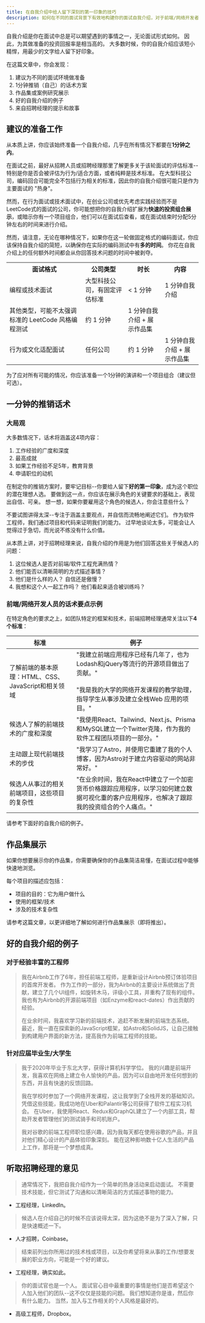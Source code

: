 ```yaml
---
title: 在自我介绍中给人留下深刻的第一印象的技巧
description: 如何在不同的面试背景下有效地构建你的面试自我介绍，对于前端/网络开发者/软件工程师来说。 参照好的自我介绍的例子。
---
```


自我介绍是你在面试中总是可以期望遇到的事情之一，无论面试形式如何。 因此，为其做准备的投资回报率是相当高的。 大多数时候，你的自我介绍应该短小精悍，用最少的文字给人留下好印象。

在这篇文章中，你会发现：

1.  建议为不同的面试环境做准备
2.  1分钟推销（自己）的话术方案
3.  作品集或案例研究展示
4.  好的自我介绍的例子
5.  来自招聘经理的提示和故事

## 建议的准备工作

从本质上讲，你应该始终准备一个自我介绍，几乎在所有情况下都要在**1分钟之内**。

在面试之前，最好从招聘人员或招聘经理那里了解更多关于该轮面试的评估标准--特别是你是否会被评估为行为/适合方面，或者纯粹是技术标准。 在大型科技公司，编码回合可能完全不包括行为相关的标准，因此你的自我介绍很可能只是作为主要面试的 "热身"。

然而，在行为面试或技术面试中，在创业公司或优先考虑实践经验而不是LeetCode式的面试的公司，你可能想把你的自我介绍扩展为**快速的投资组合展示**，或暗示你有一个项目组合，他们可以在面试后查看，或在面试结束时分配5分钟左右的时间来进行介绍。

然而，请注意，无论在哪种情况下，如果你在这一轮做固定格式的编码面试，你应该保持自我介绍的简短，以确保你在实际的编码测试中有**多的时间**。 你花在自我介绍上的任何额外时间都会从你回答技术问题的时间中被剥夺。

<table>
  <tbody>
  <tr>
    <th>面试格式</th>
    <th>公司类型</th>
    <th>时长</th>
    <th>内容</th>
  </tr>
  <tr>
    <td rowSpan={2}>编程或技术面试</td>
    <td>大型科技公司，有固定评估标准</td>
    <td>< 1 分钟</td>
    <td>1 分钟自我介绍</td>
  </tr>
  <tr>
    <td className="px-2">其他类型，可能不太强调标准的 LeetCode 风格编程测试</td>
    <td>约 1 分钟</td>
    <td>1 分钟自我介绍 + 展示作品集</td>
  </tr>
  <tr>
    <td>行为或文化适配面试</td>
    <td>任何公司</td>
    <td>约 1 分钟</td>
    <td>1 分钟自我介绍 + 展示作品集</td>
  </tr>
  </tbody>
</table>

为了应对所有可能的情况，你应该准备一个1分钟的演讲和一个项目组合（建议但可选）。

## 一分钟的推销话术

### 大局观

大多数情况下，话术将涵盖这4项内容：

1.  工作经验的广度和深度
2.  最高成就
3.  如果工作经验不足5年，教育背景
4.  申请职位的动机

在制定你的推销方案时，要牢记目标--你要给人留下**好的第一印象**，成为这个职位的潜在理想人选。 要做到这一点，你应该在展示角色的关键要求的基础上，表现出自信、可亲。 想一想，如果你要雇用这个角色的候选人，你会注意些什么？

不要试图讲得太深--专注于涵盖主要观点，并自信而流畅地阐述它们。 作为软件工程师，我们通过项目和代码来证明我们的能力。 过早地谈论太多，可能会让人觉得过于急切，而光说不练没有什么价值。

从本质上讲，对于招聘经理来说，自我介绍的作用是为他们回答这些关于候选人的问题：

1.  这位候选人是否对前端/软件工程充满热情？
2.  他们能否以清晰简明的方式描述事情？
3.  他们是什么样的人？ 自信还是傲慢？
4.  我想和这个人一起工作吗？ 他们看起来适合被训练吗？

### 前端/网络开发人员的话术要点示例

在特定角色的要求之上，如团队特定的框架和技术，前端招聘经理通常关注以下**4个标准**：

| 标准                                 | 例子                                                                                                    |
| ---------------------------------- | ----------------------------------------------------------------------------------------------------- |
| 了解前端的基本原理：HTML、CSS、JavaScript和相关领域 | "我建立前端应用程序已经有几年了，也为Lodash和jQuery等流行的开源项目做出了贡献。" <br/><br/>"我是我的大学的网络开发课程的教学助理，指导学生从事涉及建立全栈Web 应用的项目。" |
| 候选人了解的前端技术的广度和深度                   | "我使用React、Tailwind、Next.js、Prisma和MySQL建立一个Twitter克隆，作为我的软件工程团队项目的一部分。"                               |
| 主动跟上现代前端技术的步伐                      | "我学习了Astro，并使用它重建了我的个人博客，因为Astro对于建立内容驱动的网站非常好。"                                                      |
| 候选人从事过的相关前端项目，这些项目的复杂性             | "在业余时间，我在React中建立了一个加密货币价格跟踪应用程序，以学习如何建立数据可视化重的客户应用程序，也解决了跟踪我的投资组合的个人痛点。"                             |

请参考下面好的自我介绍的例子。

## 作品集展示

如果你想要展示你的作品集，你需要确保你的作品集简洁易懂，在面试过程中能够快速地浏览。

每个项目的描述应包括：

-   项目的目的：它为用户做什么
-   使用的框架/技术
-   涉及的技术复杂性

请参考这篇文章，以更详细地了解如何进行作品集展示（即将推出）。

## 好的自我介绍的例子

### 对于经验丰富的工程师

> 我在Airbnb工作了6年，担任前端工程师，是重新设计Airbnb预订体验项目的首席开发者。 作为工作的一部分，我为Airbnb的主要设计系统做出了贡献，建立了几个UI组件，如旋转木马，评级小工具，并重构了现有的组件。 我也有为Airbnb的开源前端项目（如Enzyme和react-dates）作出贡献的经验。
>
> 在业余时间，我喜欢学习新的前端技术，追赶不断发展的前端生态系统。 最近，我一直在探索新的JavaScript框架，如Astro和SolidJS，让自己接触到构建用户界面的新方法，提高我作为前端工程师的技能。

### 针对应届毕业生/大学生

> 我于2020年毕业于东北大学，获得计算机科学学位。 我的兴趣是前端开发，我喜欢在网络上建立令人愉快的产品，因为可以自由地开发任何想到的东西，并且有快速的反馈回路。
>
> 我在学校时参加了一个网络开发课程，这让我学到了全栈开发的基础知识。 凭借这些技能，我成功地在Uber和Palantir等公司获得了软件工程实习机会。 在Uber，我使用React、Redux和GraphQL建立了一个内部工具，帮助开发者管理他们的测试骑手和司机账户。
>
> 我对谷歌的前端工程师职位感兴趣，因为我每天都在使用谷歌的产品，并且对他们精心设计的产品体验印象深刻。 能在这种影响数十亿人生活的产品上工作，那将是一个梦想成真。

## 听取招聘经理的意见

> 通常情况下，我把自我介绍作为一个简单的热身活动来启动面试。 不需要技术技能，但它测试了沟通和以清晰简洁的方式描述事物的能力。

-   工程经理，LinkedIn。

> 候选人在介绍自己的时候不应该说得太深，因为这绝不是为了深入了解，只是快速概述一下。

-   人才招聘，Coinbase。

> 结束前列出你所用过的技术栈或项目，以及你希望将来从事的工作/想要发展的职业方向，可能是一个好的建议。

-   工程经理，确实如此。

> 你的面试官也是一个人。 面试官心目中最重要的事情是他们是否希望这个人加入他们的团队--这不仅仅是技能的问题。 我们想知道你是谁，然后你有什么能力。 当然，加入与工作相关的个人风格是最好的。

-   高级工程师，Dropbox。
